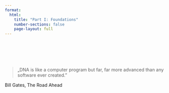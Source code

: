 ```yaml
---
format:
  html:
    title: "Part I: Foundations"
    number-sections: false
    page-layout: full
---
```


<br><br><br><br>

::: quote-page
<blockquote class="quote-large">
„DNA is like a computer program but far, far more advanced than any software ever created.”
</blockquote>
<footer class="blockquote-footer">Bill Gates, The Road Ahead</cite></footer>
:::